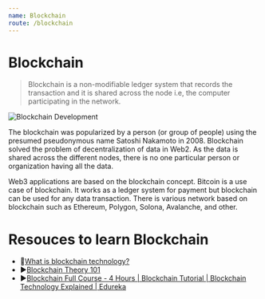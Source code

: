 ```yaml
---
name: Blockchain
route: /blockchain
---
```


# Blockchain

> Blockchain is a non-modifiable ledger system that records the transaction and it is shared across the node i.e, the computer participating in the network.

![Blockchain Development](https://img.freepik.com/free-vector/security-concept-illustration-people-holding-chain_53876-43028.jpg?t=st=1652793493~exp=1652794093~hmac=56d57921d4f37f94370ef406fb5327b90da8af413bf90286bf2553de7feeae1c&w=740)

The blockchain was popularized by a person (or group of people) using the presumed pseudonymous name Satoshi Nakamoto in 2008. Blockchain solved the problem of decentralization of data in Web2. As the data is shared across the different nodes, there is no one particular person or organization having all the data.

Web3 applications are based on the blockchain concept. Bitcoin is a use case of blockchain. It works as a ledger system for payment but blockchain can be used for any data transaction. There is various network based on blockchain such as Ethereum, Polygon, Solona, Avalanche, and other.

# Resouces to learn Blockchain

- 📄[What is blockchain technology?](https://www.ibm.com/in-en/topics/what-is-blockchain)
- ▶️[Blockchain Theory 101](https://www.udemy.com/course/blockchain-theory-101/)
- ▶️[Blockchain Full Course - 4 Hours | Blockchain Tutorial | Blockchain Technology Explained | Edureka](https://www.youtube.com/watch?v=QCvL-DWcojc&t=7471s)
